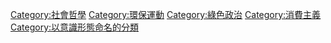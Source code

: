 [[Category:社會哲學|Category:社會哲學]]
[[Category:環保運動|Category:環保運動]]
[[Category:綠色政治|Category:綠色政治]]
[[Category:消費主義|Category:消費主義]]
[[Category:以意識形態命名的分類|Category:以意識形態命名的分類]]